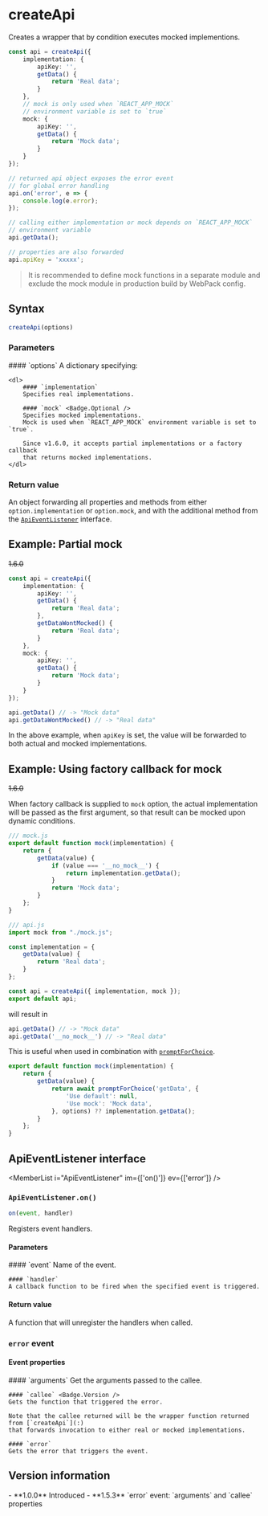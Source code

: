 <Module name="@misonou/react-app-utils" />

# createApi

Creates a wrapper that by condition executes mocked implementions.

```typescript
const api = createApi({
    implementation: {
        apiKey: '',
        getData() {
            return 'Real data';
        }
    },
    // mock is only used when `REACT_APP_MOCK`
    // environment variable is set to `true`
    mock: {
        apiKey: '',
        getData() {
            return 'Mock data';
        }
    }
});

// returned api object exposes the error event
// for global error handling
api.on('error', e => {
    console.log(e.error);
});

// calling either implementation or mock depends on `REACT_APP_MOCK`
// environment variable
api.getData();

// properties are also forwarded
api.apiKey = 'xxxxx';
```

> It is recommended to define mock functions in a separate module
  and exclude the mock module in production build by WebPack config.

## Syntax

```javascript
createApi(options)
```

<ImportHint
    name="createApi"
    module="@misonou/react-app-utils"
/>

### Parameters

<dl>
    #### `options`
    A dictionary specifying:

    <dl>
        #### `implementation`
        Specifies real implementations.

        #### `mock` <Badge.Optional />
        Specifies mocked implementations.
        Mock is used when `REACT_APP_MOCK` environment variable is set to `true`.

        Since v1.6.0, it accepts partial implementations or a factory callback
        that returns mocked implementations.
    </dl>
</dl>

### Return value

An object forwarding all properties and methods from either `option.implementation`
or `option.mock`, and with the additional method from the [`ApiEventListener`](:) interface.

## Example: Partial mock

~~1.6.0~~

```typescript
const api = createApi({
    implementation: {
        apiKey: '',
        getData() {
            return 'Real data';
        },
        getDataWontMocked() {
            return 'Real data';
        }
    },
    mock: {
        apiKey: '',
        getData() {
            return 'Mock data';
        }
    }
});

api.getData() // -> "Mock data"
api.getDataWontMocked() // -> "Real data"
```

In the above example, when `apiKey` is set, the value will be forwarded to both actual and mocked implementations.

## Example: Using factory callback for mock

~~1.6.0~~

When factory callback is supplied to `mock` option, the actual implementation will be
passed as the first argument, so that result can be mocked upon dynamic conditions.

```javascript
/// mock.js
export default function mock(implementation) {
    return {
        getData(value) {
            if (value === '__no_mock__') {
                return implementation.getData();
            }
            return 'Mock data';
        }
    };
}

/// api.js
import mock from "./mock.js";

const implementation = {
    getData(value) {
        return 'Real data';
    }
};

const api = createApi({ implementation, mock });
export default api;
```

will result in

```javascript
api.getData() // -> "Mock data"
api.getData('__no_mock__') // -> "Real data"
```

This is useful when used in combination with [`promptForChoice`](:).

```javascript
export default function mock(implementation) {
    return {
        getData(value) {
            return await promptForChoice('getData', {
                'Use default': null,
                'Use mock': 'Mock data',
            }, options) ?? implementation.getData();
        }
    };
}
```

## ApiEventListener interface

<MemberList
    i="ApiEventListener"
    im={['on()']}
    ev={['error']}
/>

### `ApiEventListener.on()`

```javascript
on(event, handler)
```

Registers event handlers.

#### Parameters

<dl>
    #### `event`
    Name of the event.

    #### `handler`
    A callback function to be fired when the specified event is triggered.

</dl>

#### Return value

A function that will unregister the handlers when called.

### `error` event

#### Event properties

<dl>
    #### `arguments` <Badge.Version />
    Get the arguments passed to the callee.

    #### `callee` <Badge.Version />
    Gets the function that triggered the error.

    Note that the callee returned will be the wrapper function returned from [`createApi`](:)
    that forwards invocation to either real or mocked implementations.

    #### `error`
    Gets the error that triggers the event.
</dl>

## Version information

<VersionTimeline module="@misonou/react-app-utils">
- **1.0.0** Introduced
- **1.5.3** `error` event: `arguments` and `callee` properties
</VersionTimeline>
